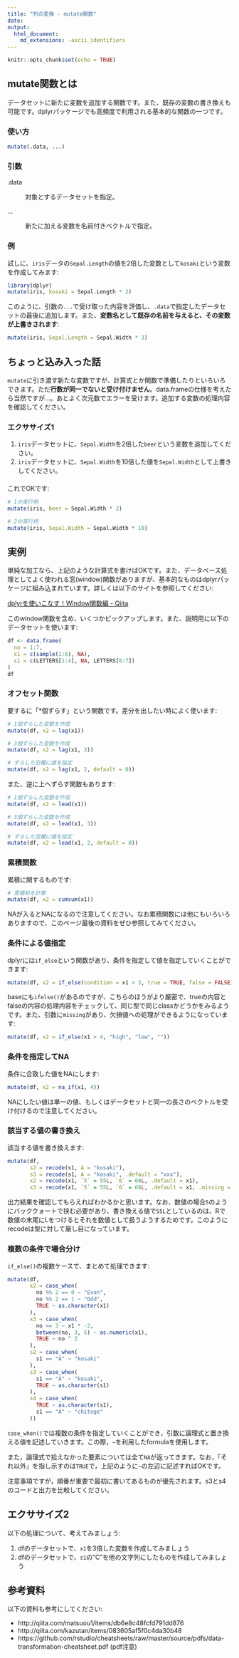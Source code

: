 ```yaml
---
title: "列の変換 - mutate関数"
date: 
output:
  html_document:
    md_extensions: -ascii_identifiers
---
```


```r
knitr::opts_chunk$set(echo = TRUE)

```

## mutate関数とは

データセットに新たに変数を追加する関数です。また、既存の変数の書き換えも可能です。dplyrパッケージでも高頻度で利用される基本的な関数の一つです。

### 使い方

```r
mutate(.data, ...)
```

### 引数

.data

: 対象とするデータセットを指定。

...

: 新たに加える変数を名前付きベクトルで指定。

### 例

試しに、`iris`データの`Sepal.Length`の値を2倍した変数として`kosaki`という変数を作成してみます:

```r
library(dplyr)
mutate(iris, kosaki = Sepal.Length * 2)
```

このように、引数の`...`で受け取った内容を評価し、`.data`で指定したデータセットの最後に追加します。また、**変数名として既存の名前を与えると、その変数が上書きされます**:

```r
mutate(iris, Sepal.Length = Sepal.Width * 3)
```


## ちょっと込み入った話

`mutate`に引き渡す新たな変数ですが、計算式とか関数で準備したりといろいろできます。ただ**行数が同一でないと受け付けません**。data.frameの仕様を考えたら当然ですが…。あとよく次元数でエラーを受けます。追加する変数の処理内容を確認してください。

### エクササイズ1

1. `iris`データセットに、`Sepal.Width`を2倍した`beer`という変数を追加してください。
1. `iris`データセットに、`Sepal.Width`を10倍した値を`Sepal.Width`として上書きしてください。

#### {.showhide}

これでOKです:

```r
# 1の実行例
mutate(iris, beer = Sepal.Width * 2)

# 2の実行例
mutate(iris, Sepal.Width = Sepal.Width * 10)
```

## 実例

単純な加工なら、上記のような計算式を書けばOKです。また、データベース処理としてよく使われる窓(window)関数がありますが、基本的なものはdplyrパッケージに組み込まれています。詳しくは以下のサイトを参照してください:

[dplyrを使いこなす！Window関数編 - Qiita](http://qiita.com/matsuou1/items/db6e8c48fcfd791dd876)

このwindow関数を含め、いくつかピックアップします。また、説明用に以下のデータセットを使います:

```r
df <- data.frame(
  no = 1:7,
  x1 = c(sample(1:6), NA),
  s1 = c(LETTERS[1:4], NA, LETTERS[6:7])
)
df
```

### オフセット関数

要するに「*個ずらす」という関数です。差分を出したい時によく使います:

```r
# 1個ずらした変数を作成
mutate(df, x2 = lag(x1))

# 3個ずらした変数を作成
mutate(df, x2 = lag(x1, 3))

# ずらした空欄に値を指定
mutate(df, x2 = lag(x1, 2, default = 0))
```

また、逆に上へずらす関数もあります:

```r
# 1個ずらした変数を作成
mutate(df, x2 = lead(x1))

# 3個ずらした変数を作成
mutate(df, x2 = lead(x1, 3))

# ずらした空欄に値を指定
mutate(df, x2 = lead(x1, 2, default = 0))
```

### 累積関数

累積に関するものです:

```r
# 累積和を計算
mutate(df, x2 = cumsum(x1))
```

NAが入るとNAになるので注意してください。なお累積関数には他にもいろいろありますので、このページ最後の資料をぜひ参照してみてください。

### 条件による値指定

dplyrには`if_else`という関数があり、条件を指定して値を指定していくことができます:

```r
mutate(df, x2 = if_else(condition = x1 > 3, true = TRUE, false = FALSE))
```

baseにも`ifelse()`があるのですが、こちらのほうがより厳密で、trueの内容とfalseの内容の処理内容をチェックして、同じ型で同じclassかどうかをみるようです。また、引数に`missing`があり、欠損値への処理ができるようになっています:

```r
mutate(df, x2 = if_else(x1 > 4, "high", "low", ""))
```

### 条件を指定してNA

条件に合致した値をNAにします:

```r
mutate(df, x2 = na_if(x1, 4))
```

NAにしたい値は単一の値、もしくはデータセットと同一の長さのベクトルを受け付けるので注意してください。

### 該当する値の書き換え

該当する値を書き換えます:

```r
mutate(df,
       s2 = recode(s1, A = "kosaki"),
       s3 = recode(s1, A = "kosaki", .default = "xxx"),
       x2 = recode(x1, `5` = 55L, `6` = 66L, .default = x1),
       x3 = recode(x1, `5` = 55L, `6` = 66L, .default = x1, .missing = -1L))
```

出力結果を確認してもらえればわかるかと思います。なお、数値の場合``5``のようにバッククォートで挟む必要があり、書き換える値で`55L`としているのは、Rで数値の末尾にLをつけるとそれを数値として扱うようするためです。このようにrecodeは型に対して厳し目になっています。

### 複数の条件で場合分け

`if_else()`の複数ケースで、まとめて処理できます:

```r
mutate(df,
       x2 = case_when(
         no %% 2 == 0 ~ "Even",
         no %% 2 == 1 ~ "Odd",
         TRUE ~ as.character(x1)
       ),
       x3 = case_when(
         no <= 3 ~ x1 * -2,
         between(no, 3, 5) ~ as.numeric(x1),
         TRUE ~ no ^ 2
       ),
       s2 = case_when(
         s1 == "A" ~ "kosaki"
       ),
       s3 = case_when(
         s1 == "A" ~ "kosaki",
         TRUE ~ as.character(s1)
       ),
       s4 = case_when(
         TRUE ~ as.character(s1),
         s1 == "A" ~ "chitoge"
       ))
```

`case_when()`では複数の条件を指定していくことができ，引数に論理式と置き換える値を記述していきます。この際，`~`を利用したformulaを使用します。

また，論理式で拾えなかった要素については全て`NA`が返ってきます。なお，「それ以外」を指し示すのは`TRUE`で，上記のように`~`の左辺に記述すればOKです。

注意事項ですが，順番が重要で最初に書いてあるものが優先されます。s3とs4のコードと出力を比較してください。

## エクササイズ2

以下の処理について、考えてみましょう:

1. dfのデータセットで、`x1`を3倍した変数を作成してみましょう
1. dfのデータセットで、`s1`の"C"を他の文字列にしたものを作成してみましょう

## 参考資料

以下の資料も参考にしてください:

- http://qiita.com/matsuou1/items/db6e8c48fcfd791dd876
- http://qiita.com/kazutan/items/083605af5f0c4da30b48
- https://github.com/rstudio/cheatsheets/raw/master/source/pdfs/data-transformation-cheatsheet.pdf (pdf注意)